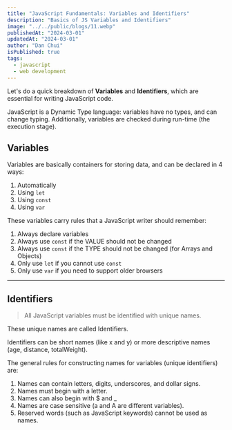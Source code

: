 ```yaml
---
title: "JavaScript Fundamentals: Variables and Identifiers"
description: "Basics of JS Variables and Identifiers"
image: "../../public/blogs/11.webp"
publishedAt: "2024-03-01"
updatedAt: "2024-03-01"
author: "Dan Chui"
isPublished: true
tags:
  - javascript
  - web development
---
```


Let's do a quick breakdown of **Variables** and **Identifiers**, which are essential for writing JavaScript code.

JavaScript is a Dynamic Type language: variables have no types, and can change typing. Additionally, variables are checked during run-time (the execution stage).

## Variables

Variables are basically containers for storing data, and can be declared in 4 ways:

1.  Automatically
2.  Using <code>let</code>
3.  Using <code>const</code>
4.  Using <code>var</code>

These variables carry rules that a JavaScript writer should remember:

1. Always declare variables
2. Always use <code>const</code> if the VALUE should not be changed
3. Always use <code>const</code> if the TYPE should not be changed (for Arrays and Objects)
4. Only use <code>let</code> if you cannot use <code>const</code>
5. Only use <code>var</code> if you need to support older browsers

---

## Identifiers

> All JavaScript variables must be identified with unique names.

These unique names are called Identifiers.

Identifiers can be short names (like x and y) or more descriptive names (age, distance, totalWeight).

The general rules for constructing names for variables (unique identifiers) are:

1. Names can contain letters, digits, underscores, and dollar signs.
2. Names must begin with a letter.
3. Names can also begin with $ and \_
4. Names are case sensitive (a and A are different variables).
5. Reserved words (such as JavaScript keywords) cannot be used as names.
